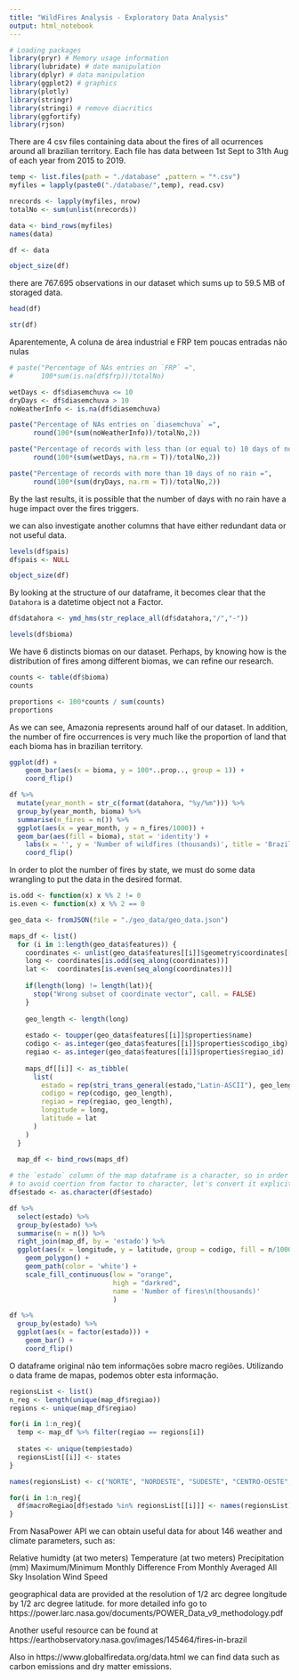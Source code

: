 ```yaml
---
title: "WildFires Analysis - Exploratory Data Analysis"
output: html_notebook
---
```


```r
# Loading packages
library(pryr) # Memory usage information
library(lubridate) # date manipulation
library(dplyr) # data manipulation 
library(ggplot2) # graphics
library(plotly)
library(stringr)
library(stringi) # remove diacritics
library(ggfortify)
library(rjson)
```


There are 4 csv files containing data about the fires of all ocurrences around all brazilian territory. Each file has data between 1st Sept to 31th Aug of each year from 2015 to 2019.

```r
temp <- list.files(path = "./database" ,pattern = "*.csv")
myfiles = lapply(paste0("./database/",temp), read.csv)

nrecords <- lapply(myfiles, nrow)
totalNo <- sum(unlist(nrecords))

data <- bind_rows(myfiles)
names(data)

df <- data

object_size(df)
```

there are 767.695 observations in our dataset which sums up to 59.5 MB of storaged data.

```r
head(df)
```

```r
str(df)
```

Aparentemente, A coluna de área industrial e FRP tem poucas entradas não nulas

```r
# paste("Percentage of NAs entries on `FRP` =",
#       100*sum(is.na(df$frp))/totalNo)

wetDays <- df$diasemchuva <= 10
dryDays <- df$diasemchuva > 10
noWeatherInfo <- is.na(df$diasemchuva)

paste("Percentage of NAs entries on `diasemchuva` =",
      round(100*(sum(noWeatherInfo))/totalNo,2))

paste("Percentage of records with less than (or equal to) 10 days of no rain =",
      round(100*(sum(wetDays, na.rm = T))/totalNo,2))

paste("Percentage of records with more than 10 days of no rain =",
      round(100*(sum(dryDays, na.rm = T))/totalNo,2))
```

By the last results, it is possible that the number of days with no rain have a huge impact over the fires triggers.

we can also investigate another columns that have either redundant data or not useful data.

```r
levels(df$pais)
df$pais <- NULL

object_size(df)
```

By looking at the structure of our dataframe, it becomes clear that the `Datahora` is a datetime object not a Factor.

```r
df$datahora <- ymd_hms(str_replace_all(df$datahora,"/","-"))

levels(df$bioma)
```

We have 6 distincts biomas on our dataset. Perhaps, by knowing how is the distribution of fires among different biomas, we can refine our research.

```r
counts <- table(df$bioma)
counts

proportions <- 100*counts / sum(counts)
proportions
```

As we can see, Amazonia represents around half of our dataset. In addition, the number of fire occurrences is very much like the proportion of land that each bioma has in brazilian territory.

```r
ggplot(df) + 
    geom_bar(aes(x = bioma, y = 100*..prop.., group = 1)) +
    coord_flip()
```


```r

df %>% 
  mutate(year_month = str_c(format(datahora, "%y/%m"))) %>% 
  group_by(year_month, bioma) %>% 
  summarise(n_fires = n()) %>% 
  ggplot(aes(x = year_month, y = n_fires/1000)) +
  geom_bar(aes(fill = bioma), stat = 'identity') + 
    labs(x = '', y = 'Number of wildfires (thousands)', title = 'Brazilian Wildfires by Year') +
    coord_flip()

```

In order to plot the number of fires by state, we must do some data wrangling to put the data in the desired format.

```r

is.odd <- function(x) x %% 2 != 0
is.even <- function(x) x %% 2 == 0

geo_data <- fromJSON(file = "./geo_data/geo_data.json")

maps_df <- list()
  for (i in 1:length(geo_data$features)) {
    coordinates <- unlist(geo_data$features[[i]]$geometry$coordinates[[1]])
    long <- coordinates[is.odd(seq_along(coordinates))]
    lat <-  coordinates[is.even(seq_along(coordinates))]
    
    if(length(long) != length(lat)){
      stop("Wrong subset of coordinate vector", call. = FALSE)
    }
    
    geo_length <- length(long)
    
    estado <- toupper(geo_data$features[[i]]$properties$name)
    codigo <- as.integer(geo_data$features[[i]]$properties$codigo_ibg)
    regiao <- as.integer(geo_data$features[[i]]$properties$regiao_id)
    
    maps_df[[i]] <- as_tibble(
      list(
        estado = rep(stri_trans_general(estado,"Latin-ASCII"), geo_length),
        codigo = rep(codigo, geo_length),
        regiao = rep(regiao, geo_length),
        longitude = long,
        latitude = lat
      )
    )
  }
  
  map_df <- bind_rows(maps_df)
```


```r
# the `estado` column of the map dataframe is a character, so in order
# to avoid coertion from factor to character, let's convert it explicitly
df$estado <- as.character(df$estado)
```


```r
df %>% 
  select(estado) %>% 
  group_by(estado) %>% 
  summarise(n = n()) %>% 
  right_join(map_df, by = 'estado') %>% 
  ggplot(aes(x = longitude, y = latitude, group = codigo, fill = n/1000)) + 
    geom_polygon() + 
    geom_path(color = 'white') + 
    scale_fill_continuous(low = "orange", 
                          high = "darkred",
                          name = 'Number of fires\n(thousands)'
                          ) 
```


```r
df %>% 
  group_by(estado) %>% 
  ggplot(aes(x = factor(estado))) +
    geom_bar() +
    coord_flip()
```

O dataframe original não tem informações sobre macro regiões. Utilizando o data frame de mapas, podemos obter esta informação.

```r

regionsList <- list()
n_reg <- length(unique(map_df$regiao))
regions <- unique(map_df$regiao)

for(i in 1:n_reg){
  temp <- map_df %>% filter(regiao == regions[i])
  
  states <- unique(temp$estado)
  regionsList[[i]] <- states
}

names(regionsList) <- c("NORTE", "NORDESTE", "SUDESTE", "CENTRO-OESTE", "SUL")

for(i in 1:n_reg){
  df$macroRegiao[df$estado %in% regionsList[[i]]] <- names(regionsList)[i]
}

```

From NasaPower API we can obtain useful data for about 146 weather and climate parameters, such as:

Relative humidty (at two meters)
Temperature (at two meters)
Precipitation (mm)
Maximum/Minimum Monthly Difference From Monthly Averaged All Sky Insolation
Wind Speed 

geographical data are provided at the resolution of 1/2 arc degree longitude by 1/2 arc degree latitude. for more detailed info go to https://power.larc.nasa.gov/documents/POWER_Data_v9_methodology.pdf

Another useful resource can be found at https://earthobservatory.nasa.gov/images/145464/fires-in-brazil

Also in https://www.globalfiredata.org/data.html we can find data such as carbon emissions and dry matter emissions.





